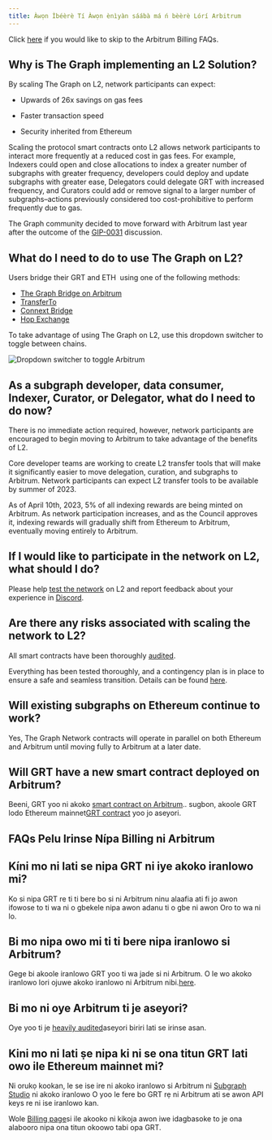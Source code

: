 ```yaml
---
title: Àwọn Ìbéèrè Tí Àwọn ènìyàn sáábà má ń bèèrè Lórí Arbitrum
---
```


Click [here](#billing-on-arbitrum-faqs) if you would like to skip to the Arbitrum Billing FAQs.

## Why is The Graph implementing an L2 Solution?

By scaling The Graph on L2, network participants can expect:

-   Upwards of 26x savings on gas fees

-   Faster transaction speed

-   Security inherited from Ethereum

Scaling the protocol smart contracts onto L2 allows network participants to interact more frequently at a reduced cost in gas fees. For example, Indexers could open and close allocations to index a greater number of subgraphs with greater frequency, developers could deploy and update subgraphs with greater ease, Delegators could delegate GRT with increased frequency, and Curators could add or remove signal to a larger number of subgraphs–actions previously considered too cost-prohibitive to perform frequently due to gas.

The Graph community decided to move forward with Arbitrum last year after the outcome of the [GIP-0031](https://forum.thegraph.com/t/gip-0031-arbitrum-grt-bridge/3305) discussion.

## What do I need to do to use The Graph on L2?

Users bridge their GRT and ETH  using one of the following methods:

-   [The Graph Bridge on Arbitrum](https://bridge.arbitrum.io/?l2ChainId=42161)
-   [TransferTo](https://transferto.xyz/swap)
-   [Connext Bridge](https://bridge.connext.network/)
-   [Hop Exchange](https://app.hop.exchange/#/send?token=ETH)

To take advantage of using The Graph on L2, use this dropdown switcher to toggle between chains.

![Dropdown switcher to toggle Arbitrum](/img/arbitrum-screenshot-toggle.png)

## As a subgraph developer, data consumer, Indexer, Curator, or Delegator, what do I need to do now?

There is no immediate action required, however, network participants are encouraged to begin moving to Arbitrum to take advantage of the benefits of L2.

Core developer teams are working to create L2 transfer tools that will make it significantly easier to move delegation, curation, and subgraphs to Arbitrum. Network participants can expect L2 transfer tools to be available by summer of 2023.

As of April 10th, 2023, 5% of all indexing rewards are being minted on Arbitrum. As network participation increases, and as the Council approves it, indexing rewards will gradually shift from Ethereum to Arbitrum, eventually moving entirely to Arbitrum.

## If I would like to participate in the network on L2, what should I do?

Please help [test the network](https://testnet.thegraph.com/explorer) on L2 and report feedback about your experience in [Discord](https://discord.gg/graphprotocol).

## Are there any risks associated with scaling the network to L2?

All smart contracts have been thoroughly [audited](https://github.com/graphprotocol/contracts/blob/dev/audits/OpenZeppelin/2022-07-graph-arbitrum-bridge-audit.pdf).

Everything has been tested thoroughly, and a contingency plan is in place to ensure a safe and seamless transition. Details can be found [here](https://forum.thegraph.com/t/gip-0037-the-graph-arbitrum-deployment-with-linear-rewards-minted-in-l2/3551#risks-and-security-considerations-20).

## Will existing subgraphs on Ethereum continue to work?

Yes, The Graph Network contracts will operate in parallel on both Ethereum and Arbitrum until moving fully to Arbitrum at a later date.

## Will GRT have a new smart contract deployed on Arbitrum?

Beeni, GRT yoo ni akoko [smart contract on Arbitrum](https://arbiscan.io/address/0x9623063377ad1b27544c965ccd7342f7ea7e88c7).. sugbon, akoole GRT lodo Ethereum mainnet[GRT contract](https://etherscan.io/token/0xc944e90c64b2c07662a292be6244bdf05cda44a7) yoo jo aseyori.

## FAQs Pelu Irinse Nípa Billing ni Arbitrum

## Kíni mo ni lati se nipa GRT ni iye akoko iranlowo mi?

Ko si nipa GRT re ti ti bere bo si ni Arbitrum ninu alaafia ati fi jo awon ifowose to ti wa ni o gbekele nipa awon adanu ti o gbe ni awon Oro to wa ni lo.

## Bi mo nipa owo mi ti ti bere nipa iranlowo si Arbitrum?

Gege bi akoole iranlowo GRT yoo ti wa jade si ni Arbitrum. O le wo akoko iranlowo lori ojuwe akoko iranlowo ni Arbitrum nibi.[here](https://arbiscan.io/address/0x1B07D3344188908Fb6DEcEac381f3eE63C48477a).

## Bi mo ni oye Arbitrum ti je aseyori?

Oye yoo ti je [heavily audited](https://code4rena.com/contests/2022-10-the-graph-l2-bridge-contest)aseyori biriri lati se irinse asan.

## Kini mo ni lati ṣe nipa ki ni se ona titun GRT lati owo ile Ethereum mainnet mi?

Ni orukọ kookan, le se ise ire ni akoko iranlowo si Arbitrum ni [Subgraph Studio](https://thegraph.com/studio/) ni akoko iranlowo O yoo le fere bo GRT rẹ ni Arbitrum ati se awon API keys re ni ise iranlowo kan.

Wole [Billing page](https://thegraph.com/docs/en/billing/)si ile akooko ni kikoja awon iwe idagbasoke to je ona alabooro nipa ona titun okoowo tabi opa GRT.
